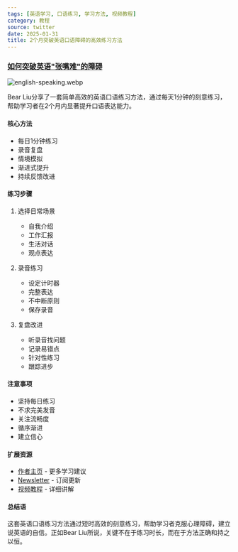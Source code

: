 ```yaml
---
tags: [英语学习, 口语练习, 学习方法, 视频教程]
category: 教程
source: twitter
date: 2025-01-31
title: 2个月突破英语口语障碍的高效练习方法
---
```


### [如何突破英语"张嘴难"的障碍](https://twitter-thread.com/t/1882584097861820916)

![english-speaking.webp](https://img.mengpeng.tech/i/2025/02/07/67a5e6ba6d3a9.webp)

Bear Liu分享了一套简单高效的英语口语练习方法，通过每天1分钟的刻意练习，帮助学习者在2个月内显著提升口语表达能力。

#### 核心方法

- 每日1分钟练习
- 录音复盘
- 情境模拟
- 渐进式提升
- 持续反馈改进

#### 练习步骤

1. 选择日常场景
   - 自我介绍
   - 工作汇报
   - 生活对话
   - 观点表达

2. 录音练习
   - 设定计时器
   - 完整表达
   - 不中断原则
   - 保存录音

3. 复盘改进
   - 听录音找问题
   - 记录易错点
   - 针对性练习
   - 跟踪进步

#### 注意事项

- 坚持每日练习
- 不求完美发音
- 关注流畅度
- 循序渐进
- 建立信心

#### 扩展资源

- [作者主页](https://twitter.com/bearbig) - 更多学习建议
- [Newsletter](https://bearbig.com/newsletter) - 订阅更新
- [视频教程](https://bearbig.com/video) - 详细讲解

#### 总结语

这套英语口语练习方法通过短时高效的刻意练习，帮助学习者克服心理障碍，建立说英语的自信。正如Bear Liu所说，关键不在于练习时长，而在于方法正确和持之以恒。 
